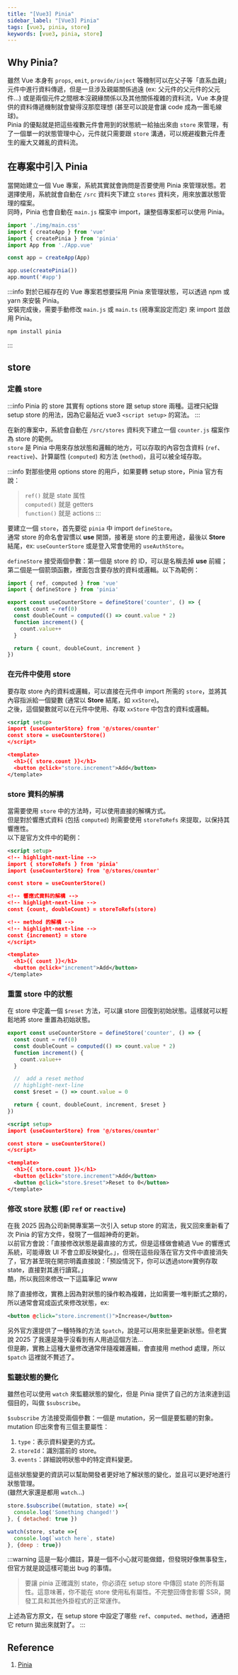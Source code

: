 ```yaml
---
title: "[Vue3] Pinia"
sidebar_label: "[Vue3] Pinia"
tags: [vue3, pinia, store]
keywords: [vue3, pinia, store]
---
```


## Why Pinia?
雖然 Vue 本身有 `props`, `emit`, `provide/inject` 等機制可以在父子等「直系血親」元件中進行資料傳遞，但是一旦涉及親屬關係過遠 (ex: 父元件的父元件的父元件...) 或是兩個元件之間根本沒親緣關係以及其他關係複雜的資料流，Vue 本身提供的資料傳遞機制就會變得沒那麼理想 (甚至可以說是會讓 code 成為一團毛線球)。  
Pinia 的優點就是把這些複數元件會用到的狀態統一給抽出來由 `store` 來管理，有了一個單一的狀態管理中心，元件就只需要跟 `store` 溝通，可以規避複數元件產生的龐大又雜亂的資料流。

## 在專案中引入 Pinia
當開始建立一個 Vue 專案，系統其實就會詢問是否要使用 Pinia 來管理狀態。若選擇使用，系統就會自動在 `/src` 資料夾下建立 `stores` 資料夾，用來放置狀態管理的檔案。  
同時，Pinia 也會自動在 `main.js` 檔案中 import，讓整個專案都可以使用 Pinia。

```js
import './img/main.css'
import { createApp } from 'vue'
import { createPinia } from 'pinia'
import App from './App.vue'

const app = createApp(App)

app.use(createPinia())
app.mount('#app')
```

:::info
對於已經存在的 Vue 專案若想要採用 Pinia 來管理狀態，可以透過 npm 或 yarn 來安裝 Pinia。  
安裝完成後，需要手動修改 `main.js` 或 `main.ts` (視專案設定而定) 來 import 並啟用 Pinia。

```powershell
npm install pinia
```
:::

## store
### 定義 store
:::info
Pinia 的 store 其實有 options store 跟 setup store 兩種。這裡只紀錄 setup store 的用法，因為它最貼近 vue3 `<script setup>` 的寫法。
:::

在新的專案中，系統會自動在 `/src/stores` 資料夾下建立一個 `counter.js` 檔案作為 store 的範例。  
`store` 是 Pinia 中用來存放狀態和邏輯的地方，可以存取的內容包含資料 (`ref`、`reactive`)、計算屬性 (`computed`) 和方法 (`method`)，且可以被全域存取。

:::info
對那些使用 options store 的用戶，如果要轉 setup store，Pinia 官方有說：
> `ref()` 就是 state 属性  
> `computed()` 就是 getters  
> `function()` 就是 actions
:::

要建立一個 `store`，首先要從 `pinia` 中 import `defineStore`。  
通常 store 的命名會習慣以 **use** 開頭，接著是 store 的主要用途，最後以 **Store** 結尾，ex: `useCounterStore` 或是登入常會使用的 `useAuthStore`。

`defineStore` 接受兩個參數：第一個是 store 的 ID，可以是名稱去掉 **use** 前綴；第二個是一個箭頭函數，裡面包含要存放的資料或邏輯。以下為範例：

```js
import { ref, computed } from 'vue'
import { defineStore } from 'pinia'

export const useCounterStore = defineStore('counter', () => {
  const count = ref(0)
  const doubleCount = computed(() => count.value * 2)
  function increment() {
    count.value++
  }

  return { count, doubleCount, increment }
})
```

### 在元件中使用 store
要存取 store 內的資料或邏輯，可以直接在元件中 import 所需的 `store`，並將其內容指派給一個變數 (通常以 **Store** 結尾，如 `xxStore`)。  
之後，這個變數就可以在元件中使用、存取 `xxStore` 中包含的資料或邏輯。

```xml title='App.vue'
<script setup>
import {useCounterStore} from '@/stores/counter'
const store = useCounterStore()
</script>

<template>
  <h1>{{ store.count }}</h1>
  <button @click="store.increment">Add</button>
</template>
```

### store 資料的解構
當需要使用 `store` 中的方法時，可以使用直接的解構方式。  
但是對於響應式資料 (包括 `computed`) 則需要使用 `storeToRefs` 來提取，以保持其響應性。  
以下是官方文件中的範例：

```xml title='App.vue'
<script setup>
<!-- highlight-next-line -->
import { storeToRefs } from 'pinia'
import {useCounterStore} from '@/stores/counter'

const store = useCounterStore()

<!-- 響應式資料的解構 -->
<!-- highlight-next-line -->
const {count, doubleCount} = storeToRefs(store)

<!-- method 的解構 -->
<!-- highlight-next-line -->
const {increment} = store
</script>

<template>
  <h1>{{ count }}</h1>
  <button @click="increment">Add</button>
</template>
```

### 重置 store 中的狀態
在 store 中定義一個 `$reset` 方法，可以讓 store 回復到初始狀態。這樣就可以輕鬆地將 store 重置為初始狀態。

```js title='Counter.js'
export const useCounterStore = defineStore('counter', () => {
  const count = ref(0)
  const doubleCount = computed(() => count.value * 2)
  function increment() {
    count.value++
  }

  //  add a reset method
  // highlight-next-line
  const $reset = () => count.value = 0

  return { count, doubleCount, increment, $reset }
})
```

```xml title='App.vue'
<script setup>
import {useCounterStore} from '@/stores/counter'

const store = useCounterStore()
</script>

<template>
  <h1>{{ store.count }}</h1>
  <button @click="store.increment">Add</button>
  <button @click="store.$reset">Reset to 0</button>
</template>
```

### 修改 store 狀態 (即 `ref` or `reactive`)
在我 2025 因為公司新開專案第一次引入 setup store 的寫法，我又回來重新看了次 Pinia 的官方文件，發現了一個超神奇的更新。  
以前官方會說：「直接修改狀態是最直接的方式，但是這樣做會繞過 Vue 的響應式系統，可能導致 UI 不會立即反映變化。」，但現在這些段落在官方文件中直接消失了，官方甚至現在開宗明義直接說：「預設情況下，你可以透過store實例存取state，直接對其進行讀寫。」  
酷，所以我回來修改一下這篇筆記 www

除了直接修改，實務上因為對狀態的操作較為複雜，比如需要一堆判斷式之類的，所以通常會寫成函式來修改狀態，ex:
```xml
<button @click="store.increment()">Increase</button>
```

另外官方還提供了一種特殊的方法 `$patch`，說是可以用來批量更新狀態。但老實說 2025 了我還是幾乎沒看到有人用過這個方法...  
但是齁，實務上這種大量修改通常伴隨複雜邏輯，會直接用 method 處理，所以 `$patch` 這裡就不贅述了。

###  監聽狀態的變化
雖然也可以使用 `watch` 來監聽狀態的變化，但是 Pinia 提供了自己的方法來達到這個目的，叫做 `$subscribe`。

`$subscribe` 方法接受兩個參數：一個是 mutation，另一個是要監聽的對象。mutation 印出來會有三個主要屬性：
1. `type`：表示資料變更的方式。
2. `storeId`：識別當前的 store。
3. `events`：詳細說明狀態中的特定資料變更。

這些狀態變更的資訊可以幫助開發者更好地了解狀態的變化，並且可以更好地進行狀態管理。  
(雖然大家還是都用 `watch`...)

```js title='$subscribe'
store.$subscribe((mutation, state) =>{
  console.log('Something changed!')
}, { detached: true })
```
```js title='watch'
watch(store, state =>{
  console.log(`watch here`, state)
}, {deep : true})
```

:::warning
這是一點小備註，算是一個不小心就可能做錯，但發現好像無事發生，但官方就是說這樣可能出 bug 的事情。

> 要讓 pinia 正確識別 state，你必須在 setup store 中傳回 state 的所有屬性。這意味著，你不能在 store 使用私有屬性。不完整回傳會影響 SSR，開發工具和其他外掛程式的正常運作。

上述為官方原文，在 setup store 中設定了哪些 `ref`、`computed`、`method`，通通把它 return 拋出來就對了。
:::

## Reference
1. [Pinia](https://pinia.vuejs.org/zh/)
